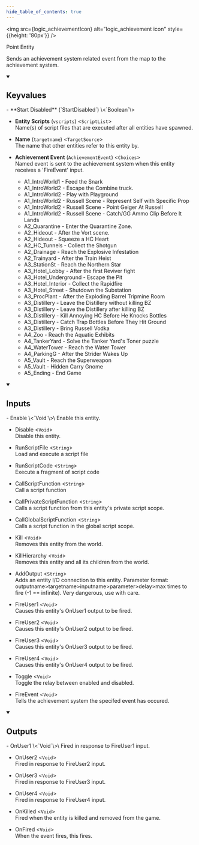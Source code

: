 ```yaml
---
hide_table_of_contents: true
---
```


<!---
!!!!!!
THIS PAGE IS AUTOGENERATED FROM GAME FGD DEFINITIONS!
DO NOT EDIT MANUALLY!
!!!!!!

In order to make edits, you can make an annotation file in /fgd_dump_overrides
-->



<img src={logic_achievementIcon} alt="logic_achievement icon" style={{height: '80px'}} />

Point Entity

Sends an achievement system related event from the map to the achievement system.

<details open>
<summary><h2>Keyvalues</h2></summary>
- **Start Disabled** (`StartDisabled`) \<`Boolean`\>

- **Entity Scripts** (`vscripts`) \<`ScriptList`\>\
Name(s) of script files that are executed after all entities have spawned.

- **Name** (`targetname`) \<`TargetSource`\>\
The name that other entities refer to this entity by.

- **Achievement Event** (`AchievementEvent`) \<`Choices`\>\
Named event is sent to the achievement system when this entity receives a 'FireEvent' input.
  - A1_IntroWorld1 - Feed the Snark
  - A1_IntroWorld2 - Escape the Combine truck.
  - A1_IntroWorld2 - Play with Playground
  - A1_IntroWorld2 - Russell Scene - Represent Self with Specific Prop
  - A1_IntroWorld2 - Russell Scene - Point Geiger At Russell
  - A1_IntroWorld2 - Russell Scene - Catch/GG Ammo Clip Before It Lands
  - A2_Quarantine - Enter the Quarantine Zone.
  - A2_Hideout - After the Vort scene.
  - A2_Hideout - Squeeze a HC Heart
  - A2_HC_Tunnels - Collect the Shotgun
  - A2_Drainage - Reach the Explosive Infestation
  - A2_Trainyard - After the Train Heist
  - A3_StationSt - Reach the Northern Star
  - A3_Hotel_Lobby - After the first Reviver fight
  - A3_Hotel_Underground - Escape the Pit
  - A3_Hotel_Interior - Collect the Rapidfire
  - A3_Hotel_Street - Shutdown the Substation
  - A3_ProcPlant - After the Exploding Barrel Tripmine Room
  - A3_Distillery - Leave the Distillery without killing BZ
  - A3_Distillery - Leave the Distillery after killing BZ
  - A3_Distillery - Kill Annoying HC Before He Knocks Bottles
  - A3_Distillery - Catch Trap Bottles Before They Hit Ground
  - A3_Distillery - Bring Russell Vodka
  - A4_Zoo - Reach the Aquatic Exhibits
  - A4_TankerYard - Solve the Tanker Yard's Toner puzzle
  - A4_WaterTower - Reach the Water Tower
  - A4_ParkingG - After the Strider Wakes Up
  - A5_Vault - Reach the Superweapon
  - A5_Vault - Hidden Carry Gnome
  - A5_Ending - End Game



 </details>
<details open>
<summary><h2>Inputs</h2></summary>
- Enable \<`Void`\>\
Enable this entity.

- Disable \<`Void`\>\
Disable this entity.

- RunScriptFile \<`String`\>\
Load and execute a script file

- RunScriptCode \<`String`\>\
Execute a fragment of script code

- CallScriptFunction \<`String`\>\
Call a script function

- CallPrivateScriptFunction \<`String`\>\
Calls a script function from this entity's private script scope.

- CallGlobalScriptFunction \<`String`\>\
Calls a script function in the global script scope.

- Kill \<`Void`\>\
Removes this entity from the world.

- KillHierarchy \<`Void`\>\
Removes this entity and all its children from the world.

- AddOutput \<`String`\>\
Adds an entity I/O connection to this entity. Parameter format: outputname&gt;targetname>inputname&gt;parameter&gt;delay&gt;max times to fire (-1 == infinite). Very dangerous, use with care.

- FireUser1 \<`Void`\>\
Causes this entity's OnUser1 output to be fired.

- FireUser2 \<`Void`\>\
Causes this entity's OnUser2 output to be fired.

- FireUser3 \<`Void`\>\
Causes this entity's OnUser3 output to be fired.

- FireUser4 \<`Void`\>\
Causes this entity's OnUser4 output to be fired.

- Toggle \<`Void`\>\
Toggle the relay between enabled and disabled.

- FireEvent \<`Void`\>\
Tells the achievement system the specifed event has occured.


 </details>
<details open>
<summary><h2>Outputs</h2></summary>
- OnUser1 \<`Void`\>\
Fired in response to FireUser1 input.

- OnUser2 \<`Void`\>\
Fired in response to FireUser2 input.

- OnUser3 \<`Void`\>\
Fired in response to FireUser3 input.

- OnUser4 \<`Void`\>\
Fired in response to FireUser4 input.

- OnKilled \<`Void`\>\
Fired when the entity is killed and removed from the game.

- OnFired \<`Void`\>\
When the event fires, this fires.


 </details>